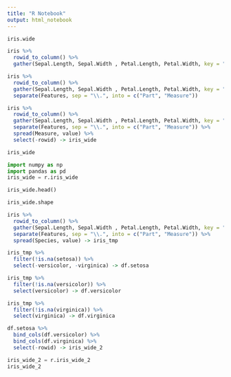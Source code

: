 ```yaml
---
title: "R Notebook"
output: html_notebook
---
```


```r
iris.wide
```

```r
iris %>%
  rowid_to_column() %>%
  gather(Sepal.Length, Sepal.Width , Petal.Length, Petal.Width, key = "Features", value = "value")
```


```r
iris %>%
  rowid_to_column() %>%
  gather(Sepal.Length, Sepal.Width , Petal.Length, Petal.Width, key = "Features", value = "value") %>%
  separate(Features, sep = "\\.", into = c("Part", "Measure"))
```


```r
iris %>%
  rowid_to_column() %>%
  gather(Sepal.Length, Sepal.Width , Petal.Length, Petal.Width, key = "Features", value = "value") %>%
  separate(Features, sep = "\\.", into = c("Part", "Measure")) %>%
  spread(Measure, value) %>%
  select(-rowid) -> iris_wide

iris_wide
```

```python
import numpy as np
import pandas as pd
iris_wide = r.iris_wide

iris_wide.head()
```

```python
iris_wide.shape
```


```r
iris %>%
  rowid_to_column() %>%
  gather(Sepal.Length, Sepal.Width , Petal.Length, Petal.Width, key = "Features", value = "value") %>%
  separate(Features, sep = "\\.", into = c("Part", "Measure")) %>%
  spread(Species, value) -> iris_tmp

```

```r
iris_tmp %>%
  filter(!is.na(setosa)) %>%
  select(-versicolor, -virginica) -> df.setosa

iris_tmp %>%
  filter(!is.na(versicolor)) %>%
  select(versicolor) -> df.versicolor

iris_tmp %>%
  filter(!is.na(virginica)) %>%
  select(virginica) -> df.virginica

df.setosa %>%
  bind_cols(df.versicolor) %>%
  bind_cols(df.virginica) %>%
  select(-rowid) -> iris_wide_2
```


```python
iris_wide_2 = r.iris_wide_2
iris_wide_2
```

```r

```


```r

```

